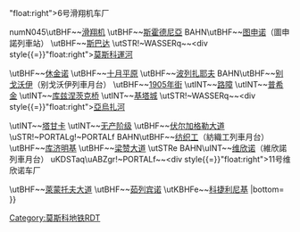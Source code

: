 {{Routemap|title=塔甘卡-紅普列斯尼亞線|title-bg=#8E479C|title-color=white|inline=<includeonly>1</includeonly>|map=
\uKDSTa!~PORTALf~~<div style{{=}}"float:right">6号滑翔机车厂</div>
numN045\utBHF~~[[滑翔机站 (莫斯科地铁)|滑翔机]]
\utBHF~~[[斯霍德尼亞站|斯霍德尼亞]]
BAHN\utBHF~~[[图申诺站|图申诺]]（圖申諾列車站）
\utBHF~~[[斯巴达站|斯巴达]]
\utSTR!~WASSERq~~<div style{{=}}"float:right">[[莫斯科運河]]</div>
\utBHF~~[[休金诺站|休金诺]]
\utBHF~~[[十月平原站|十月平原]]
\utBHF~~[[波列扎耶夫站|波列扎耶夫]]
BAHN\utBHF~~[[别戈沃伊站 (莫斯科地铁)|别戈沃伊]]（别戈沃伊列車月台）
\utBHF~~[[1905年街站|1905年街]]
\utINT~~[[路障站|路障]] {{MOSMETRO-bull|5||红普列斯妮娅站}}
\utINT~~[[普希金站 (莫斯科地铁)|普希金]] {{MOSMETRO-bull|2||特维尔站}} {{MOSMETRO-bull|9||契诃夫站}}
\utINT~~[[库兹涅茨克桥站|库兹涅茨克桥]] {{MOSMETRO-bull|1||卢比扬卡站}}
\utINT~~[[基塔城站|基塔城]] {{MOSMETRO-bull|6||基塔城站||1}}
\utSTR!~WASSERq~~<div style{{=}}"float:right">[[亞烏扎河]]</div>
\utINT~~[[塔甘卡站 (塔甘卡－紅普列斯尼亞線)|塔甘卡]] {{MOSMETRO-bull|5||塔甘卡站 (莫斯科地鐵環狀線)|環狀線塔甘卡站}} {{MOSMETRO-bull|8||马克思主义者站}}
\utINT~~[[无产阶级站 (莫斯科地铁)|无产阶级]] {{MOSMETRO-bull|10||农民哨岗站}}
\utBHF~~[[伏尔加格勒大道站|伏尔加格勒大道]]
\uSTR!~PORTALg!~PORTALf
BAHN\utBHF~~[[纺织工站|纺织工]]（紡織工列車月台）
\utBHF~~[[库济明基站|库济明基]]
\utBHF~~[[梁赞大道站|梁赞大道]]
\utSTRe
BAHN\uINT~~[[维欣诺站|维欣诺]]（維欣諾列車月台）
uKDSTaq\uABZgr!~PORTALf~~<div style{{=}}"float:right">11号维欣诺车厂</div>
\utBHF~~[[萊蒙托夫大道站|萊蒙托夫大道]]
\utBHF~~[[茹列宾诺站|茹列宾诺]]
\utKBHFe~~[[科捷利尼基站|科捷利尼基]]
|bottom={{navbar|莫斯科地鐵RDT/塔甘卡-紅普列斯尼亞線}}
}}<noinclude>{{rdt intro|[[莫斯科地铁]][[塔甘卡－红普列斯尼亚线]]}}

[[Category:莫斯科地铁RDT]]
[[Category:塔甘卡－红普列斯尼亚线| ]]

</noinclude>